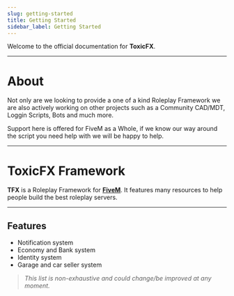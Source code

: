 ```yaml
---
slug: getting-started
title: Getting Started
sidebar_label: Getting Started
---
```


Welcome to the official documentation for **ToxicFX**.

---

# About

Not only are we looking to provide a one of a kind Roleplay Framework we are also actively working on other projects such as a Community CAD/MDT, Loggin Scripts, Bots and much more.

Support here is offered for FiveM as a Whole, if we know our way around the script you need help with we will be happy to help.

---

# ToxicFX Framework
**TFX** is a Roleplay Framework for **[FiveM](https://fivem.net/)**. It features many resources to help people build the best roleplay servers.

---

## Features
- Notification system
- Economy and Bank system
- Identity system
- Garage and car seller system

> *This list is non-exhaustive and could change/be improved at any moment.*
